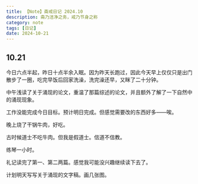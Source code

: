 ```yaml
---
title: 【Note】斋戒日记 2024.10
description: 斋乃洁净之务，戒乃节身之称
category: note
tags: [日记]
date: 2024-10-21 
---
```


## 10.21

今日六点半起，昨日十点半余入眠。因为昨天长跑过，因此今天早上仅仅只是出门散步了一圈，吃完早饭后回家洗澡，洗完澡还早，又眯了二十分钟。

中午浅读了关于涌现的论文，重温了那篇综述的论文，并且额外了解了一下自然中的涌现现象。

工作没能完成今日目标。预计明日完成。但感觉需要改的东西好多——唉。

晚上烧了干锅牛肉，好吃。

古时候道士不吃牛肉。但我是假道士。信道不信教。

练琴一小时。

礼记读完了第一、第二两篇。感觉我可能没兴趣继续读下去了。

计划明天写写关于涌现的文字稿。画几张图。